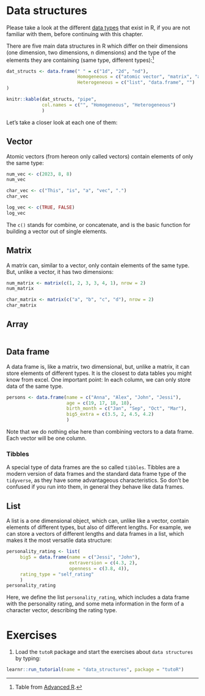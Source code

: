 # Data structures

Please take a look at the different [data types](data_types.qmd) that exist in R, if you are not familiar with them, before continuing with this chapter.

There are five main data structures in R which differ on their dimensions (one dimension, two dimensions, n dimensions) and the type of the elements they are containing (same type, different types):[^data_structures-1]

[^data_structures-1]: Table from [Advanced R](http://adv-r.had.co.nz/Data-structures.html).

```r
dat_structs <- data.frame(" " = c("1d", "2d", "nd"),
                          Homogeneous = c("atomic vector", "matrix", "array"), 
                          Heterogeneous = c("list", "data.frame", "")
)

knitr::kable(dat_structs, "pipe",
             col.names = c("", "Homogeneous", "Heterogeneous")
             ) 

```

Let's take a closer look at each one of them:

## Vector

Atomic vectors (from hereon only called vectors) contain elements of only the same type:

```r
num_vec <- c(2023, 8, 8)
num_vec

char_vec <- c("This", "is", "a", "vec", ".")
char_vec

log_vec <- c(TRUE, FALSE)
log_vec
```

The `c()` stands for combine, or concatenate, and is the basic function for building a vector out of single elements.

## Matrix

A matrix can, similar to a vector, only contain elements of the same type. But, unlike a vector, it has two dimensions:

```r
num_matrix <- matrix(c(1, 2, 3, 3, 4, 1), nrow = 2)
num_matrix

char_matrix <- matrix(c("a", "b", "c", "d"), nrow = 2)
char_matrix
```

## Array

```r

```

## Data frame

A data frame is, like a matrix, two dimensional, but, unlike a matrix, it can store elements of different types. It is the closest to data tables you might know from excel. One important point: In each column, we can only store data of the same type.

```r
persons <- data.frame(name = c("Anna", "Alex", "John", "Jessi"),
                      age = c(19, 17, 18, 18),
                      birth_month = c("Jan", "Sep", "Oct", "Mar"),
                      big5_extra = c(3.5, 2, 4.5, 4.2)
                      )
```

Note that we do nothing else here than combining vectors to a data frame. Each vector will be one column.

### Tibbles

A special type of data frames are the so called `tibbles`. Tibbles are a modern version of data frames and the standard data frame type of the `tidyverse`, as they have some advantageous characteristics. So don't be confused if you run into them, in general they behave like data frames.

## List

A list is a one dimensional object, which can, unlike like a vector, contain elements of different types, but also of different lengths. For example, we can store a vectors of different lengths and data frames in a list, which makes it the most versatile data structure:

```r
personality_rating <- list(
     big5 = data.frame(name = c("Jessi", "John"),
                       extraversion = c(4.3, 2), 
                       openness = c(3.8, 4)),
     rating_type = "self_rating"
     )
personality_rating
```

Here, we define the list `personality_rating`, which includes a data frame with the personality rating, and some meta information in the form of a character vector, describing the rating type.

# Exercises

1.  Load the `tutoR` package and start the exercises about `data structures` by typing:

```r
learnr::run_tutorial(name = "data_structures", package = "tutoR")
```
